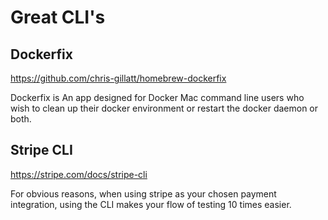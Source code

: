 # Great CLI's

## Dockerfix

https://github.com/chris-gillatt/homebrew-dockerfix

Dockerfix is An app designed for Docker Mac command line users who wish to clean up their docker environment or restart the docker daemon or both.

## Stripe CLI

https://stripe.com/docs/stripe-cli

For obvious reasons, when using stripe as your chosen payment integration, using the CLI makes your flow of testing 10 times easier.
